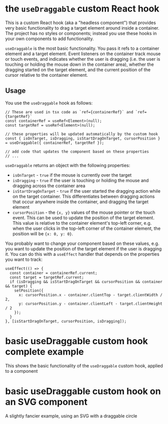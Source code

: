 
<Meta of={useDraggableBasic} title="Basic useDraggable Demo" />

# the `useDraggable` custom React hook

This is a custom React hook (aka a "headless component") that provides very basic functionality to drag
a target element around inside a container. The project has no styles or components; instead you use
these hooks in your own components to add functionality.

`useDraggable` is the most basic functionality. You pass it refs to a container element and a target element.
Event listeners on the container track mouse or touch events, and indicates whether the user is dragging (i.e.
the user is touching or holding the mouse down in the container area), whether the dragging started on the
target element, and the current position of the cursor relative to the container element.

## Usage

You use the `useDraggable` hook as follows:

```tsx
// These are used in tsx code as `ref={containerRef}` and `ref={targetRef}`
const containerRef = useRef<Element>(null);
const targetRef = useRef<Element>(null);

// these properties will be updated automatically by the custom hook
const { isOnTarget, isDragging, isStartDragOnTarget, cursorPosition } = useDraggable({ containerRef, targetRef });

// add code that updates the component based on these properties
// ...
```

`useDraggable` returns an object with the following properties:

- `isOnTarget` - `true` if the mouse is currently over the target
- `isDragging` - `true` if the user is touching or holding the mouse and dragging across the container area
- `isStartDragOnTarget` - `true` if the user started the dragging action while on the target container. This
  differentiates between dragging actions that occur anywhere inside the container, and dragging the target element
- `cursorPosition` - the `{x, y}` values of the mouse pointer or the touch event. This can be used to update the
  position of the target element. This value is relative to the container element's top-left corner, e.g. when
  the user clicks in the top-left corner of the container element, the position will be `{x: 0, y: 0}`.

You probably want to change your component based on these values, e.g. you want to update the position of the target
element if the user is dragging it. You can do this with a `useEffect` handler that depends on the properties you
want to track:

```tsx
useEffect(() => {
  const container = containerRef.current;
  const target = targetRef.current;
  if (isDragging && isStartDragOnTarget && cursorPosition && container && target) {
    setPosition({
      x: cursorPosition.x - container.clientTop - target.clientWidth / 2,
      y: cursorPosition.y - container.clientLeft - target.clientHeight / 2
    });
  }
}, [isStartDragOnTarget, cursorPosition, isDragging]);
```

# basic useDraggable custom hook complete example

This shows the basic functionality of the `useDraggable` custom hook, applied to a component

<Canvas of={useDraggableBasic.UseDraggableBasicExample} />

# basic useDraggable custom hook on an SVG component

A slightly fancier example, using an SVG with a draggable circle

<Canvas of={useDraggableBasic.UseDraggableSVGDemo} />
